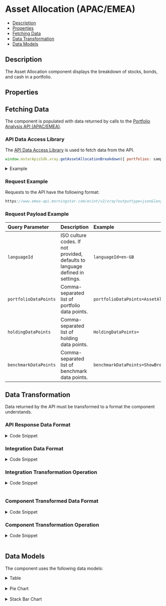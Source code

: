 
<Meta
  title="AssetAllocation"
  component={AssetAllocation}
/>

<style> {
  `
    details {
      padding: 10px;
      font-weight: bold;
      color: white;
      background: #3c3c3c;
    }
    summary {
      font-family: "Nunito Sans","San Francisco",BlinkMacSystemFont,"Segoe UI","Helvetica Neue",Helvetica,Arial,sans-serif;
      cursor: pointer;
    }
    .summary-text {
      padding-left: 5px;
      font-size: 15px;
    }
    .hide {
      opacity: 0;
    }
    .v-application--wrap {
        min-height: 100%
    }
  `}

</style>

# Asset Allocation (APAC/EMEA)

- [Description](#description)
- [Properties](#properties)
- [Fetching Data](#fetching-data)
- [Data Transformation](#data-transformation)
- [Data Models](#data-models)


## Description

The Asset Allocation component displays the breakdown of stocks, bonds, and cash in a portfolio.


<Canvas withSource="open" withToolbar>
  <Story id="components-asset-allocation--story-details"></Story>
</Canvas>

## Properties

<ArgsTable of={AssetAllocation} />

## Fetching Data

The component is populated with data returned by calls to the <a href={PORTFOLIO_ANALYSIS_EMEA_URL} target="_blank">Portfolio Analysis API (APAC/EMEA)</a>.

<!--
- [API Data Access Library](#api-data-access-library)
- [Request Example](#request-example)
- [Request Payload Example](#request-payload-example)
-->

### API Data Access Library

The <a href={DATA_ACCESS_LIBRARY} target="_blank">API Data Access Library</a> is used to fetch data from the API.

``` javascript dark
window.mstarApisSdk.xray.getAssetAllocationBreakdown({ portfolios: samplePortfolio });
```

<details>
  <summary><span class="summary-text">Example</span></summary>

``` javascript dark
const samplePortfolio = {
    type: 3,
    benchmark: {
        type: 'Standard',
        holdings: [{
            identifier: 'XIUSA0010V',
            identifierType: 'MSID',
            weight: 100,
        }],
    },
    holdings: [
        {
            identifier: 'F0GBR052QA',
            identifierType: 'MSID',
            amount: 5000,
        },
        {
            identifier: 'F000000EY1',
            identifierType: 'MSID',
            amount: 2500,
        },
        {
            identifier: 'F00000OXG7',
            identifierType: 'MSID',
            amount: 2000,
        },
        {
            identifier: 'F00000TWNO',
            identifierType: 'MSID',
            amount: 10000,
        },
    ],
    name: 'UK demo portfolio - amount',
};

window.mstarApisSdk.xray.getAssetAllocationBreakdown({ portfolios: samplePortfolio });

```

</details>

### Request Example

Requests to the API have the following format:

```javascript dark
https://www.emea-api.morningstar.com/ecint/v2/xray?outputtype=json&languageId={{languageId}}&portfolioDataPoints={{portfolioDataPoints}}&holdingDataPoints={{holdingDataPoints}}&benchmarkDataPoints={{benchmarkDataPoints}}

```

### Request Payload Example

| Query Parameter | Description|Example |
| :----------- | :--------| :----------- |
| `languageId` |	ISO culture codes. If not provided, defaults to language defined in settings. |`languageId=en-GB` |
| `portfolioDataPoints` |Comma-separated list of portfolio data points.|`portfolioDataPoints=AssetAllocationMorningstarEUR3` |
| `holdingDataPoints` |Comma-separated list of holding data points.|`HoldingDataPoints=` |
| `benchmarkDataPoints` | Comma-separated list of benchmark data points.|`benchmarkDataPoints=ShowBreakdown` |


## Data Transformation

Data returned by the API must be transformed to a format the component understands.
<!--
- [API Response Data Format](#api-response-data-format)
- [Integration Data Format](#integration-data-format)
- [Integration Transformation Operation](#integration-transformation-operation)
- [Component Transformed Data Format](#component-transformed-data-format)
- [Component Transformation Operation](#component-transformation-operation)
-->

### API Response Data Format

<details>
  <summary><span class="summary-text">Code Snippet</span></summary>

```json dark
{
  "status": {
    "detailedStatusMessage": "",
    "statusCode": 200,
    "statusDescription": ""
  },
  "breakdowns": {
    "assetAllocation": [
      {
        "type": "MorningstarEUR3",
        "salePosition": "N",
        "values": {
          "1": 44.49892,
          "2": 36.35144,
          "3": 4.96041,
          "4": 14.1892,
          "99": 0.00002
        }
      },
      {
        "type": "MorningstarEUR3",
        "salePosition": "L",
        "values": {
          "1": 44.49892,
          "2": 36.36983,
          "3": 5.4687,
          "4": 14.1892,
          "99": 0
        }
      },
      {
        "type": "MorningstarEUR3",
        "salePosition": "S",
        "values": {
          "1": 0,
          "2": 0.01838,
          "3": 0.50829,
          "4": 0,
          "99": 0
        }
      }
    ]
  },
  "benchmark": [
    {
      "breakdowns": {
        "assetAllocation": [
          {
            "type": "MorningstarEUR3",
            "salePosition": "N",
            "values": {
              "4": 100
            }
          },
          {
            "type": "MorningstarEUR3",
            "salePosition": "L",
            "values": {
              "4": 100
            }
          }
        ]
      }
    }
  ]
}
```
</details>

### Integration Data Format

<details>
  <summary><span class="summary-text">Code Snippet</span></summary>

```json dark
{
    "portfolio": [
        {
            "key": "1",
            "long": 42.84271,
            "net": 42.84271,
            "short": 0
        },
        {
            "key": "2",
            "long": 38.27963,
            "net": 35.92852,
            "short": 2.35111
        },
        {
            "key": "3",
            "long": 8.03683,
            "net": 6.94764,
            "short": 1.08919
        },
        {
            "key": "4",
            "long": 14.72662,
            "net": 14.2811,
            "short": 0.44552
        },
        {
            "key": "99",
            "long": 0,
            "net": 0.00002,
            "short": 0
        }
    ],
    "benchmark": [
        {
            "key": "1",
            "long": 95.8847,
            "net": 95.73916,
            "short": 0.14554
        },
        {
            "key": "2",
            "long": 0.03294,
            "net": 0.00807,
            "short": 0.02487
        },
        {
            "key": "3",
            "long": 2.71587,
            "net": -3.51042,
            "short": 6.22629
        },
        {
            "key": "4",
            "long": 7.89677,
            "net": 7.76319,
            "short": 0.13358
        },
        {
            "key": "99",
            "long": 0,
            "net": 0,
            "short": 0
        }
    ]
}
```

</details>

### Integration Transformation Operation

<details>
  <summary><span class="summary-text">Code Snippet</span></summary>

```javascript dark
function getAssetAllocationData(xrayData) {
    const assetData = getComponentData(
        xrayData,
        "breakdowns.assetAllocation",
        "benchmark[0].breakdowns.assetAllocation"
    );
    const { portfolio, benchmark } = assetData;
    const assetObject =
        assetAllocationMapping.assetAllocation[assetAllocationMapping.default];
    const getParsedData = (data = []) => {
        const long = getValues(data, "L");
        const net = getValues(data, "N");
        const short = getValues(data, "S");
        const results = [];
        Object.keys(assetObject).forEach((item) => {
        results.push({
            key: item,
            long: long[item],
            net: net[item],
            short: short[item],
        });
        });
        return results;
    };

    return {
        portfolio: getParsedData(portfolio),
        benchmark: getParsedData(benchmark),
    };
}
```

</details>
&nbsp;

### Component Transformed Data Format

<details>
  <summary><span class="summary-text">Code Snippet</span></summary>

```json dark
[
    {
        "key": "Stocks",
        "assetClass": "Stocks",
        "bmark": 95.73916,
        "long": 80.52004,
        "short": 0,
        "net": 80.52004
    },
    {
        "key": "Bonds",
        "assetClass": "Bonds",
        "bmark": 0.00807,
        "long": 7.42643,
        "short": 4.54256,
        "net": 2.88387
    },
    {
        "key": "Cash",
        "assetClass": "Cash",
        "bmark": -3.51042,
        "long": 11.20451,
        "short": 0.60889,
        "net": 10.59562
    },
    {
        "key": "Other",
        "assetClass": "Other",
        "bmark": 7.76319,
        "long": 6.86923,
        "short": 0.86877,
        "net": 6.00046
    },
    {
        "key": "Not Classified",
        "assetClass": "Not Classified",
        "bmark": 0,
        "long": 0,
        "short": 0,
        "net": 0.00001
    }
]
```

</details>

### Component Transformation Operation

<details>
  <summary><span class="summary-text">Code Snippet</span></summary>

```javascript dark
  parsedModelData() {
      if (this.modelData && Object.keys(this.assetAllocationMapping).length !== 0) {
          const assetAllocationRawData = this.modelData;
          const assetObject = this.assetAllocationMapping
              .assetAllocation[this.assetAllocationMapping.default];
          return Object.entries(assetObject)
              .map((itemArr) => {
                  const number = itemArr[0];
                  const { portfolio, benchmark } = assetAllocationRawData;
                  return {
                      key: itemArr[1],
                      assetClass: itemArr[1],
                      bmark: this.getAssetAllocationValue(number, benchmark).net,
                      long: this.getAssetAllocationValue(number, portfolio).long,
                      short: this.getAssetAllocationValue(number, portfolio).short,
                      net: this.getAssetAllocationValue(number, portfolio).net,
                  };
              });
      }
      return [];
  },
  computedPieChartData() {
      const labels = [];
      const data = [];
      this.parsedModelData.forEach((item) => {
          labels.push(item.assetClass);
          data.push(item.net.toFixed(2));
      });
      return {
          labels,
          datasets: [
              {
                  backgroundColor: this.pieChartColors,
                  data,
              },
          ],
      };
  },
  computedStackChartData() {
      const labels = [];
      const data = [
          {
              data: [],
              label: 'Long',
              borderColor: this.pieChartColors,
              backgroundColor: this.StackChartColors,
          },
          {
              data: [],
              label: 'Net',
              borderColor: this.pieChartColors,
              backgroundColor: this.pieChartColors,
          },
          {
              data: [],
              label: 'Short',
              borderColor: this.pieChartColors,
              backgroundColor: this.StackChartColors,
          },
      ];
      this.parsedModelData.forEach((item) => {
          labels.push(item.assetClass);
          data[0].data.push(item.long.toFixed(2));
          data[1].data.push(item.net.toFixed(2));
          data[2].data.push((item.short * -1).toFixed(2));
      });
      return {
          labels,
          datasets: data,
      };
  },
```

</details>
&nbsp;


## Data Models
The component uses the following data models:
<details>
  <summary><span class="summary-text">Table</span></summary>

```json dark
[
    {
        "key": "Stocks",
        "assetClass": "Stocks",
        "long": 44.49892,
        "short": 0,
        "net": 20.0005
    },
    {
        "key": "Bonds",
        "assetClass": "Bonds",
        "long": 36.79631,
        "short": 0,
        "net": 56.79631
    },
    {
        "key": "Cash",
        "assetClass": "Cash",
        "long": 4.59144,
        "short": 0.51925,
        "net": 4.07219
    },
    {
        "key": "Other",
        "assetClass": "Other",
        "bmark": 100,
        "long": 14.63254,
        "short": 0,
        "net": 14.63254
    },
    {
        "key": "Not Classified",
        "assetClass": "Not Classified",
        "long": 0,
        "short": 0,
        "net": 0.00004
    }
]
```
</details>
&nbsp;

<details>
  <summary><span class="summary-text">Pie Chart</span></summary>

```json dark
{
    "labels": [
        "Stocks",
        "Bonds",
        "Cash",
        "Other",
        "Not Classified"
    ],
    "datasets": [
        {
            "backgroundColor": [
                "#4daf4a",
                "#377eb8",
                "#ff7f00",
                "#984ea3",
                "#e41a1c",
                "#a41b1c"
            ],
            "data": [
                20.0005,
                56.79631,
                4.07219,
                14.63254,
                0.00004
            ]
        }
    ]
}
```
</details>
&nbsp;

<details>
  <summary><span class="summary-text">Stack Bar Chart</span></summary>

```json dark
{
  "labels": ["Stocks", "Bonds", "Cash", "Other", "Not Classified"],
  "datasets": [
    {
      "data": [44.49892, 36.79631, 4.59144, 14.63254, 0],
      "label": "Long",
      "borderColor": [
        "#4daf4a",
        "#377eb8",
        "#ff7f00",
        "#984ea3",
        "#e41a1c",
        "#a41b1c"
      ],
      "backgroundColor": [
        "rgba(77, 175, 74, 0.2)",
        "rgba(55, 126, 184, 0.2)",
        "rgba(255, 127, 0, 0.2)",
        "rgba(152, 78, 163, 0.2)",
        "rgba(228, 26, 28, 0.2)",
        "rgba(164, 27, 28, 0.2)"
      ]
    },
    {
      "data": [20.0005, 56.79631, 4.07219, 14.63254, 0.00004],
      "label": "Net",
      "borderColor": [
        "#4daf4a",
        "#377eb8",
        "#ff7f00",
        "#984ea3",
        "#e41a1c",
        "#a41b1c"
      ],
      "backgroundColor": [
        "#4daf4a",
        "#377eb8",
        "#ff7f00",
        "#984ea3",
        "#e41a1c",
        "#a41b1c"
      ]
    },
    {
      "data": [0, 0, -0.51925, 0, 0],
      "label": "Short",
      "borderColor": [
        "#4daf4a",
        "#377eb8",
        "#ff7f00",
        "#984ea3",
        "#e41a1c",
        "#a41b1c"
      ],
      "backgroundColor": [
        "rgba(77, 175, 74, 0.2)",
        "rgba(55, 126, 184, 0.2)",
        "rgba(255, 127, 0, 0.2)",
        "rgba(152, 78, 163, 0.2)",
        "rgba(228, 26, 28, 0.2)",
        "rgba(164, 27, 28, 0.2)"
      ]
    }
  ]
}
```
</details>

